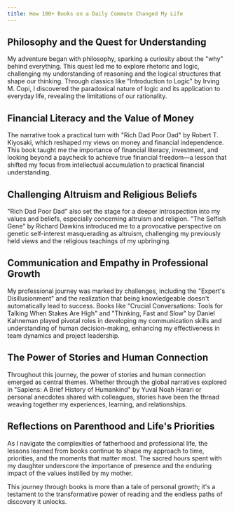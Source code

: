 ```yaml
---
title: How 100+ Books on a Daily Commute Changed My Life
---
```


<h2>Philosophy and the Quest for Understanding</h2>

My adventure began with philosophy, sparking a curiosity about the "why" behind everything. This quest led me to explore rhetoric and logic, challenging my understanding of reasoning and the logical structures that shape our thinking. Through classics like "Introduction to Logic" by Irving M. Copi, I discovered the paradoxical nature of logic and its application to everyday life, revealing the limitations of our rationality.

<h2>Financial Literacy and the Value of Money</h2>

The narrative took a practical turn with "Rich Dad Poor Dad" by Robert T. Kiyosaki, which reshaped my views on money and financial independence. This book taught me the importance of financial literacy, investment, and looking beyond a paycheck to achieve true financial freedom—a lesson that shifted my focus from intellectual accumulation to practical financial understanding.

<h2>Challenging Altruism and Religious Beliefs</h2>

"Rich Dad Poor Dad" also set the stage for a deeper introspection into my values and beliefs, especially concerning altruism and religion. "The Selfish Gene" by Richard Dawkins introduced me to a provocative perspective on genetic self-interest masquerading as altruism, challenging my previously held views and the religious teachings of my upbringing.

<h2>Communication and Empathy in Professional Growth</h2>

My professional journey was marked by challenges, including the "Expert's Disillusionment" and the realization that being knowledgeable doesn't automatically lead to success. Books like "Crucial Conversations: Tools for Talking When Stakes Are High" and "Thinking, Fast and Slow" by Daniel Kahneman played pivotal roles in developing my communication skills and understanding of human decision-making, enhancing my effectiveness in team dynamics and project leadership.

<h2>The Power of Stories and Human Connection</h2>

Throughout this journey, the power of stories and human connection emerged as central themes. Whether through the global narratives explored in "Sapiens: A Brief History of Humankind" by Yuval Noah Harari or personal anecdotes shared with colleagues, stories have been the thread weaving together my experiences, learning, and relationships.

<h2>Reflections on Parenthood and Life's Priorities</h2>

As I navigate the complexities of fatherhood and professional life, the lessons learned from books continue to shape my approach to time, priorities, and the moments that matter most. The sacred hours spent with my daughter underscore the importance of presence and the enduring impact of the values instilled by my mother.

This journey through books is more than a tale of personal growth; it's a testament to the transformative power of reading and the endless paths of discovery it unlocks.
